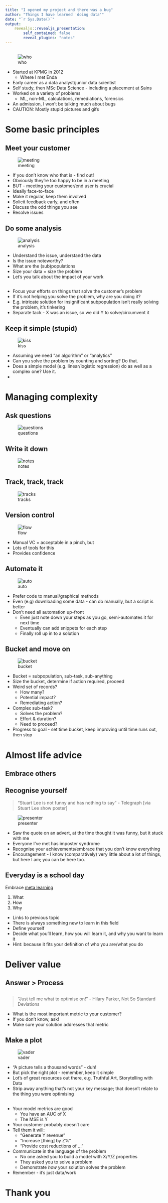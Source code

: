 ```yaml
---
title: "I opened my project and there was a bug"
author: "Things I have learned 'doing data'"
date: "`r Sys.Date()`"
output: 
    revealjs::revealjs_presentation:
        self_contained: false
        reveal_plugins: "notes"
---
```


##

![who](www/who.gif)

<aside class="notes">
* Started at KPMG in 2012
    * Where I met Enda
* Early career as a data analyst/junior data scientist
* Self study, then MSc Data Science - including a placement at Sains
* Worked on a variety of problems
    * ML, non-ML, calculations, remediations, forensics
* An admission, I won't be talking much about bugs    
* CAUTION: Mostly stupid pictures and gifs
</aside>

# Some basic principles

## Meet your customer

![meeting](www/meeting.png)

<aside class = "notes">
* If you don't know who that is - find out!
* Obviously they're too happy to be in a meeting
* BUT - meeting your customer/end user is crucial
* Ideally face-to-face
* Make it regular, keep them involved
* Solicit feedback early, and often
* Discuss the odd things you see
* Resolve issues
</aside>

## Do some analysis

![analysis](www/analysis.gif)

<aside class="notes">
* Understand the issue, understand the data
* Is the issue noteworthy?
* What are the (sub)populations
* Size your data = size the problem
* Let's you talk about the impact of your work
</aside>

## {data-background="www/solve-problem.jpg"}

<aside class="notes">
* Focus your efforts on things that solve the customer's problem
* If it's not helping you solve the problem, why are you doing it?
* E.g. intricate solution for insignificant subpopulation isn't really solving the problem, it's tinkering
* Separate tack - X was an issue, so we did Y to solve/circumvent it
</aside>

## Keep it simple (stupid)

![kiss](www/kiss.jpg)

<aside class="notes">
* Assuming we need "an algorithm" or "analytics"
* Can you solve the problem by counting and sorting? Do that.
* Does a simple model (e.g. linear/logistic regression) do as well as a complex one? Use it.
* 
</aside>

# Managing complexity

## Ask questions

![questions](www/questions-largest.gif)

## Write it down

![notes](www/notes.gif)

## Track, track, track

![tracks](www/tracks.gif)

## Version control

![flow](www/git-flow.png)

<aside class="notes">
* Manual VC = acceptable in a pinch, but
* Lots of tools for this
* Provides confidence
</aside>

## Automate it 

![auto](www/automation.png)

<aside class="notes">
* Prefer code to manual/graphical methods
* Even (e.g) downloading some data - can do manually, but a script is better
* Don't need all automation up-front
    * Even just note down your steps as you go, semi-automates it for next time
    * Eventually can add snippets for each step
    * Finally roll up in to a solution
</aside>

## Bucket and move on

![bucket](www/bucket.gif)

<aside class="notes">
* Bucket = subpopulation, sub-task, sub-anything
* Size the bucket, determine if action required, proceed
* Weird set of records? 
    * How many? 
    * Potential impact?
    * Remediating action?
* Complex sub-task?
    * Solves the problem?
    * Effort & duration?
    * Need to proceed?
* Progress to goal - set time bucket, keep improving until time runs out, then stop    
</aside>

# Almost life advice

## Embrace others

## Recognise yourself

> "Stuart Lee is not funny and has nothing to say" - Telegraph [via Stuart Lee show poster]

![presenter](www/larry-presenter.gif)

<aside class="notes">
* Saw the quote on an advert, at the time thought it was funny, but it stuck with me
* Everyone I've met has imposter syndrome
* Recognise your achievements/embrace that you don't know everything
* Encouragement - I know (comparatively) very little about a lot of things, but here I am; you can be here too.
</aside>

## Everyday is a school day

Embrace [meta learning](https://edwinth.github.io/meta-learning/)

1. What
2. How
3. Why

<aside class="notes">
* Links to previous topic
* There is always something new to learn in this field
* Define yourself
* Decide what you'll learn, how you will learn it, and why you want to learn it
* Hint: because it fits your definition of who you are/what you do
</aside>


# Deliver value

## Answer > Process

## 

> "Just tell me what to optimise on!" - Hilary Parker, Not So Standard Deviations

<aside class="notes">
* What is the most important metric to your customer?
* If you don't know, ask!
* Make sure your solution addresses that metric
</aside>

## Make a plot

![vader](www/graphs-vader.PNG)

<aside class="notes">
* "A picture tells a thousand words" - duh!
* But pick the right plot - remember, keep it simple
* Lot's of great resources out there, e.g. Truthful Art, Storytelling with Data
* Strip away anything that's not your key message; that doesn't relate to the
thing you were optimising
</aside>


## {data-background="www/perspective.svg"}

<aside class="notes">
* Your model metrics are good
    * You have an AUC of X
    * The MSE is Y
* Your customer probably doesn't care
* Tell them it will:
    * "Generate Y revenue"
    * "Increase [thing] by Z%"
    * "Provide cost reductions of ..."
* Communicate in the language of the problem
    * No one asked you to build a model with X/Y/Z properties
    * They asked you to solve a problem
    * Demonstrate _how_ your solution solves the problem
* Remember - it's just data/work    
</aside>

# Thank you



